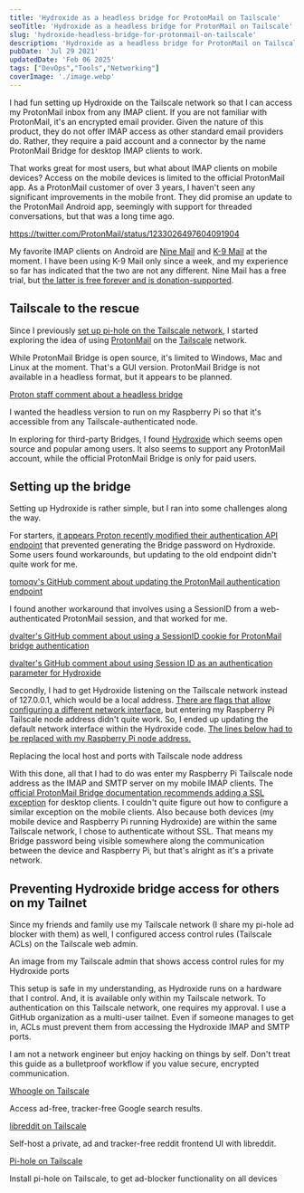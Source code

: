 ```yaml
---
title: 'Hydroxide as a headless bridge for ProtonMail on Tailscale'
seoTitle: 'Hydroxide as a headless bridge for ProtonMail on Tailscale'
slug: 'hydroxide-headless-bridge-for-protonmail-on-tailscale'
description: 'Hydroxide as a headless bridge for ProtonMail on Tailscale.'
pubDate: 'Jul 29 2021'
updatedDate: 'Feb 06 2025'
tags: ["DevOps","Tools","Networking"]
coverImage: './image.webp'
---
```


I had fun setting up Hydroxide on the Tailscale network so that I can access my ProtonMail inbox from any IMAP client. If you are not familiar with ProtonMail, it's an encrypted email provider. Given the nature of this product, they do not offer IMAP access as other standard email providers do. Rather, they require a paid account and a connector by the name ProtonMail Bridge for desktop IMAP clients to work.


That works great for most users, but what about IMAP clients on mobile devices? Access on the mobile devices is limited to the official ProtonMail app. As a ProtonMail customer of over 3 years, I haven't seen any significant improvements in the mobile front. They did promise an update to the ProtonMail Android app, seemingly with support for threaded conversations, but that was a long time ago.


https://twitter.com/ProtonMail/status/1233026497604091904


My favorite IMAP clients on Android are [Nine Mail](https://www.9folders.com/en/index.html) and [K-9 Mail](https://k9mail.app/) at the moment. I have been using K-9 Mail only since a week, and my experience so far has indicated that the two are not any different. Nine Mail has a free trial, but [the latter is free forever and is donation-supported](https://liberapay.com/k9mail/).


## Tailscale to the rescue


Since I previously [set up pi-hole on the Tailscale network](https://blogarunsathiya.wordpress.com/2021/03/30/pi-hole-on-tailscale/), I started exploring the idea of using [ProtonMail](https://blogarunsathiya.wordpress.com/tag/protonmail/) on the [Tailscale](https://blogarunsathiya.wordpress.com/tag/tailscale/) network.


While ProtonMail Bridge is open source, it's limited to Windows, Mac and Linux at the moment. That's a GUI version. ProtonMail Bridge is not available in a headless format, but it appears to be planned.


<R2Image imageKey="assets/hydroxide-headless-bridge-for-protonmail-on-tailscale-1921638e-cd98-8071-a14b-f07941051964.png" alt="Proton staff comment after a headless bridge." />


[Proton staff comment about a headless bridge](https://github.com/ProtonMail/proton-bridge/issues/66#issuecomment-671753499)


I wanted the headless version to run on my Raspberry Pi so that it's accessible from any Tailscale-authenticated node.


In exploring for third-party Bridges, I found [Hydroxide](https://github.com/emersion/hydroxide) which seems open source and popular among users. It also seems to support any ProtonMail account, while the official ProtonMail Bridge is only for paid users.


## Setting up the bridge


Setting up Hydroxide is rather simple, but I ran into some challenges along the way.


For starters, [it appears Proton recently modified their authentication API endpoint](https://github.com/emersion/hydroxide/issues/179) that prevented generating the Bridge password on Hydroxide. Some users found workarounds, but updating to the old endpoint didn't quite work for me.


<R2Image imageKey="assets/hydroxide-headless-bridge-for-protonmail-on-tailscale-1921638e-cd98-8024-ba65-e3293f0af834.png" alt="d7a2b-tomoqvs-github-comment-about-updating-the-protonmail-authentication-endpoint.png" />


[tomoqv's GitHub comment about updating the ProtonMail authentication endpoint](https://github.com/emersion/hydroxide/issues/181#issuecomment-884180824)


I found another workaround that involves using a SessionID from a web-authenticated ProtonMail session, and that worked for me.


<R2Image imageKey="assets/hydroxide-headless-bridge-for-protonmail-on-tailscale-1921638e-cd98-80c3-942c-d3645032408c.png" alt="a12cc-dvalters-github-comment-about-using-a-sessionid-cookie-for-protonmail-bridge-authentication.png" />


[dvalter's GitHub comment about using a SessionID cookie for ProtonMail bridge authentication](https://github.com/emersion/hydroxide/issues/179#issuecomment-855228269)


<R2Image imageKey="assets/hydroxide-headless-bridge-for-protonmail-on-tailscale-1921638e-cd98-8039-a88b-ee3d5bf83754.png" alt="23747-dvalters-github-comment-about-using-session-id-as-an-authentication-parameter-for-hydroxide.png" />


[dvalter's GitHub comment about using Session ID as an authentication parameter for Hydroxide](https://github.com/emersion/hydroxide/issues/179#issuecomment-855283386)


Secondly, I had to get Hydroxide listening on the Tailscale network instead of 127.0.0.1, which would be a local address. [There are flags that allow configuring a different network interface](https://github.com/emersion/hydroxide/commit/a46986a871f3942d5eb8a646f814d344477b48ef), but entering my Raspberry Pi Tailscale node address didn't quite work. So, I ended up updating the default network interface within the Hydroxide code. [The lines below had to be replaced with my Raspberry Pi node address.](https://github.com/emersion/hydroxide/blob/master/cmd/hydroxide/main.go#L187-L197)


<R2Image imageKey="assets/hydroxide-headless-bridge-for-protonmail-on-tailscale-1921638e-cd98-80e1-87fe-e873131c5aac.png" alt="44182-image-1.png" />


Replacing the local host and ports with Tailscale node address


With this done, all that I had to do was enter my Raspberry Pi Tailscale node address as the IMAP and SMTP server on my mobile IMAP clients. The [official ProtonMail Bridge documentation recommends adding a SSL exception](https://protonmail.com/bridge/install) for desktop clients. I couldn't quite figure out how to configure a similar exception on the mobile clients. Also because both devices (my mobile device and Raspberry Pi running Hydroxide) are within the same Tailscale network, I chose to authenticate without SSL. That means my Bridge password being visible somewhere along the communication between the device and Raspberry Pi, but that's alright as it's a private network.


## Preventing Hydroxide bridge access for others on my Tailnet


Since my friends and family use my Tailscale network (I share my pi-hole ad blocker with them) as well, I configured access control rules (Tailscale ACLs) on the Tailscale web admin.


<R2Image imageKey="assets/hydroxide-headless-bridge-for-protonmail-on-tailscale-1921638e-cd98-8052-a890-e1d4e3296bb7.png" alt="c21b0-tailscale-acls-to-block-hydroxide-access-for-others.png" />


An image from my Tailscale admin that shows access control rules for my Hydroxide ports


This setup is safe in my understanding, as Hydroxide runs on a hardware that I control. And, it is available only within my Tailscale network. To authentication on this Tailscale network, one requires my approval. I use a GitHub organization as a multi-user tailnet. Even if someone manages to get in, ACLs must prevent them from accessing the Hydroxide IMAP and SMTP ports.


I am not a network engineer but enjoy hacking on things by self. Don't treat this guide as a bulletproof workflow if you value secure, encrypted communication.


[Whoogle on Tailscale](https://blogarunsathiya.wordpress.com/2021/09/08/whoogle-on-the-tailscale-network/)


Access ad-free, tracker-free Google search results.


[libreddit on Tailscale](https://blogarunsathiya.wordpress.com/2021/09/08/libreddit-on-tailscale/)


Self-host a private, ad and tracker-free reddit frontend UI with libreddit.


[Pi-hole on Tailscale](https://blogarunsathiya.wordpress.com/2021/03/30/pi-hole-on-tailscale/)


Install pi-hole on Tailscale, to get ad-blocker functionality on all devices

